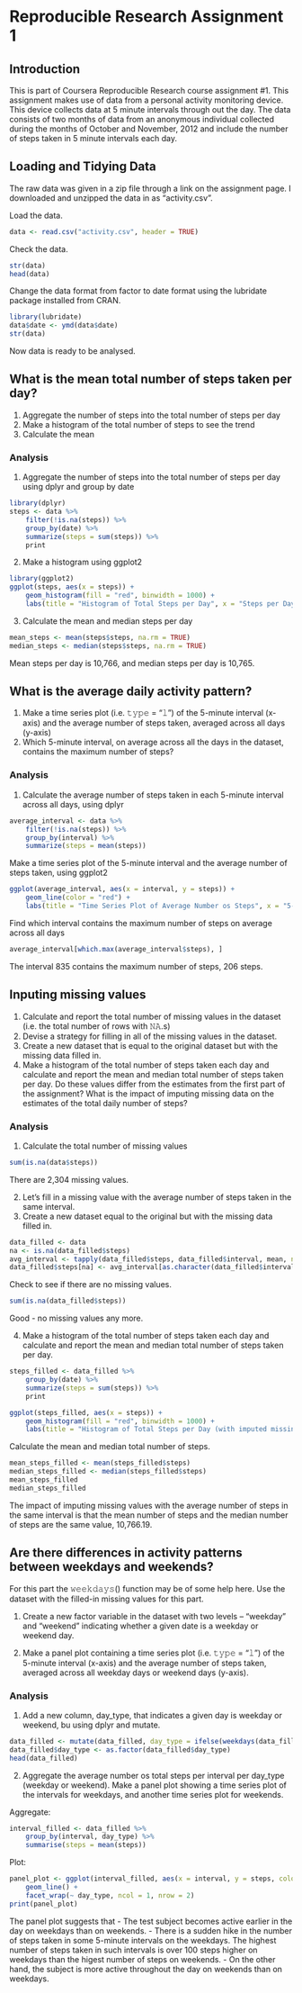 # Reproducible Research Assignment 1

## Introduction
This is part of Coursera Reproducible Research course assignment #1. This assignment makes use of data from a personal activity monitoring device. This device collects data at 5 minute intervals through out the day. The data consists of two months of data from an anonymous individual collected during the months of October and November, 2012 and include the number of steps taken in 5 minute intervals each day.

## Loading and Tidying Data
The raw data was given in a zip file through a link on the assignment page. I downloaded and unzipped the data in as "activity.csv".

Load the data.
```r
data <- read.csv("activity.csv", header = TRUE)
```

Check the data.
```r
str(data)
head(data)
```

Change the data format from factor to date format using the lubridate package installed from CRAN.
```r
library(lubridate)
data$date <- ymd(data$date)
str(data)
```

Now data is ready to be analysed.

## What is the mean total number of steps taken per day?
1. Aggregate the number of steps into the total number of steps per day
2. Make a histogram of the total number of steps to see the trend
3. Calculate the mean

### Analysis
1. Aggregate the number of steps into the total number of steps per day using dplyr and group by date
```r
library(dplyr)
steps <- data %>%
    filter(!is.na(steps)) %>%
    group_by(date) %>%
    summarize(steps = sum(steps)) %>%
    print
```

2. Make a histogram using ggplot2
```r
library(ggplot2)
ggplot(steps, aes(x = steps)) + 
    geom_histogram(fill = "red", binwidth = 1000) +
    labs(title = "Histogram of Total Steps per Day", x = "Steps per Day", y = "Frequency")
```

3. Calculate the mean and median steps per day
```r
mean_steps <- mean(steps$steps, na.rm = TRUE)
median_steps <- median(steps$steps, na.rm = TRUE)
```

Mean steps per day is 10,766, and median steps per day is 10,765.

## What is the average daily activity pattern?
1. Make a time series plot (i.e. 𝚝𝚢𝚙𝚎 = "𝚕") of the 5-minute interval (x-axis) and the average number of steps taken, averaged across all days (y-axis)
2. Which 5-minute interval, on average across all the days in the dataset, contains the maximum number of steps?

### Analysis
1. Calculate the average number of steps taken in each 5-minute interval across all days, using dplyr
```r
average_interval <- data %>%
    filter(!is.na(steps)) %>%
    group_by(interval) %>%
    summarize(steps = mean(steps))
```

Make a time series plot of the 5-minute interval and the average number of steps taken, using ggplot2
```r
ggplot(average_interval, aes(x = interval, y = steps)) +
    geom_line(color = "red") +
    labs(title = "Time Series Plot of Average Number os Steps", x = "5-minute Interval", y = "Steps")
```

Find which interval contains the maximum number of steps on average across all days
```r
average_interval[which.max(average_interval$steps), ]
```
The interval 835 contains the maximum number of steps, 206 steps. 

## Inputing missing values
1. Calculate and report the total number of missing values in the dataset (i.e. the total number of rows with 𝙽𝙰.s)
2. Devise a strategy for filling in all of the missing values in the dataset.
3. Create a new dataset that is equal to the original dataset but with the missing data filled in.
4. Make a histogram of the total number of steps taken each day and calculate and report the mean and median total number of steps taken per day. Do these values differ from the estimates from the first part of the assignment? What is the impact of imputing missing data on the estimates of the total daily number of steps?

### Analysis
1. Calculate the total number of missing values
```r
sum(is.na(data$steps))
```
There are 2,304 missing values.

2. Let's fill in a missing value with the average number of steps taken in the same interval.
3. Create a new dataset equal to the original but with the missing data filled in.
```r
data_filled <- data
na <- is.na(data_filled$steps)
avg_interval <- tapply(data_filled$steps, data_filled$interval, mean, na.rm = TRUE, simplify = TRUE)
data_filled$steps[na] <- avg_interval[as.character(data_filled$interval[na])]
```

Check to see if there are no missing values.
```r
sum(is.na(data_filled$steps))
```
Good - no missing values any more.

4. Make a histogram of the total number of steps taken each day and calculate and report the mean and median total number of steps taken per day. 
```r
steps_filled <- data_filled %>%
    group_by(date) %>%
    summarize(steps = sum(steps)) %>%
    print
```

```r
ggplot(steps_filled, aes(x = steps)) + 
    geom_histogram(fill = "red", binwidth = 1000) +
    labs(title = "Histogram of Total Steps per Day (with imputed missing values)", x = "Steps per Day", y = "Frequency")
```

Calculate the mean and median total number of steps.
```r
mean_steps_filled <- mean(steps_filled$steps)
median_steps_filled <- median(steps_filled$steps)
mean_steps_filled
median_steps_filled
```
The impact of imputing missing values with the average number of steps in the same interval is that the mean number of steps and the median number of steps are the same value, 10,766.19.

## Are there differences in activity patterns between weekdays and weekends?
For this part the 𝚠𝚎𝚎𝚔𝚍𝚊𝚢𝚜() function may be of some help here. Use the dataset with the filled-in missing values for this part.

1. Create a new factor variable in the dataset with two levels – “weekday” and “weekend” indicating whether a given date is a weekday or weekend day.

2. Make a panel plot containing a time series plot (i.e. 𝚝𝚢𝚙𝚎 = "𝚕") of the 5-minute interval (x-axis) and the average number of steps taken, averaged across all weekday days or weekend days (y-axis). 

### Analysis
1. Add a new column, day_type, that indicates a given day is weekday or weekend, bu using dplyr and mutate.

```r
data_filled <- mutate(data_filled, day_type = ifelse(weekdays(data_filled$date) == "Saturday" | weekdays(data_filled$date) == "Sunday", "weekend", "weekday"))
data_filled$day_type <- as.factor(data_filled$day_type)
head(data_filled)
```

2. Aggregate the average number os total steps per interval per day_type (weekday or weekend). Make a panel plot showing a time series plot of the intervals for weekdays, and another time series plot for weekends.

Aggregate:
```r
interval_filled <- data_filled %>%
    group_by(interval, day_type) %>%
    summarise(steps = mean(steps))
```

Plot:
```r
panel_plot <- ggplot(interval_filled, aes(x = interval, y = steps, color = day_type)) +
    geom_line() +
    facet_wrap(~ day_type, ncol = 1, nrow = 2)
print(panel_plot)
```

The panel plot suggests that 
- The test subject becomes active earlier in the day on weekdays than on weekends. 
- There is a sudden hike in the number of steps taken in some 5-minute intervals on the weekdays. The highest number of steps taken in such intervals is over 100 steps higher on weekdays than the higest number of steps on weekends.
- On the other hand, the subject is more active throughout the day on weekends than on weekdays. 

